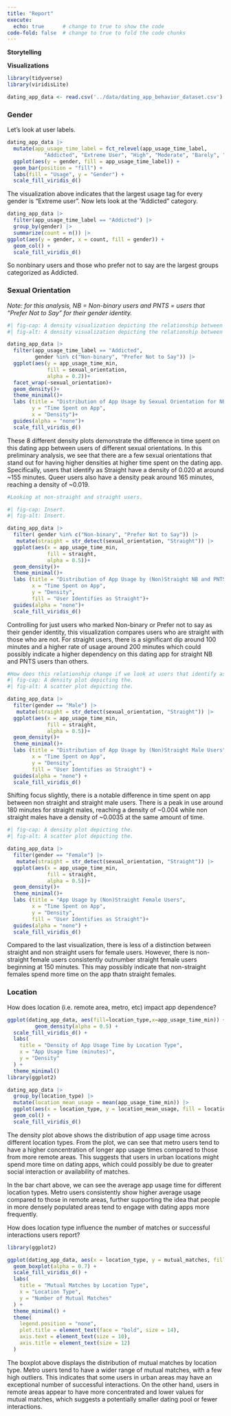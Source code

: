 ```yaml
---
title: "Report"
execute: 
  echo: true      # change to true to show the code
code-fold: false  # change to true to fold the code chunks
---
```

**Storytelling**







**Visualizations**

```r
library(tidyverse)
library(viridisLite)
```

```r
dating_app_data <- read.csv('../data/dating_app_behavior_dataset.csv')
```

### Gender

Let's look at user labels. 

```r
dating_app_data |>
  mutate(app_usage_time_label = fct_relevel(app_usage_time_label,
            "Addicted", "Extreme User", "High", "Moderate", "Barely", "Low", "Very Low")) |>
  ggplot(aes(y = gender, fill = app_usage_time_label)) +
  geom_bar(position = "fill") +
  labs(fill = "Usage", y = "Gender") +
  scale_fill_viridis_d() 
```
The visualization above indicates that the largest usage tag for every gender is "Extreme user". Now lets look at the "Addicted" category.

```r
dating_app_data |>
  filter(app_usage_time_label == "Addicted") |>
  group_by(gender) |>
  summarize(count = n()) |>
ggplot(aes(y = gender, x = count, fill = gender)) +
  geom_col() +
  scale_fill_viridis_d()
```
So nonbinary users and those who prefer not to say are the largest groups categorized as Addicted.

### Sexual Orientation
*Note: for this analysis, NB = Non-binary users and PNTS = users that "Prefer Not to Say" for their gender identity.* 

```r
#| fig-cap: A density visualization depicting the relationship between time spent on app sexual orientation for the gender identities that had the highest rates of "addicted" users as per our analysis with the gender identity factor. 
#| fig-alt: A density visualization depicting the relationship between time spent on app sexual orientation for the gender identities that had the highest rates of "addicted" users as per our analysis with the gender identity factor. 

dating_app_data |>
  filter(app_usage_time_label == "Addicted",
         gender %in% c("Non-binary", "Prefer Not to Say")) |>
  ggplot(aes(y = app_usage_time_min,
             fill = sexual_orientation,
             alpha = 0.2))+
  facet_wrap(~sexual_orientation)+
  geom_density()+
  theme_minimal()+ 
  labs (title = "Distribution of App Usage by Sexual Orientation for NB and PNTS Users", 
        y = "Time Spent on App", 
        x = "Density")+ 
  guides(alpha = "none")+
  scale_fill_viridis_d()    
```
These 8 different density plots demonstrate the difference in time spent on this dating app between users of different sexual orientations. In this preliminary analysis, we see that there are a few sexual orientations that stand out for having higher densities at higher time spent on the dating app. Specifically, users that identify as Straight have a density of 0.020 at around ~155 minutes. Queer users also have a density peak around 165 minutes, reaching a density of ~0.019.

```r
#Looking at non-straight and straight users.

#| fig-cap: Insert. 
#| fig-alt: Insert.

dating_app_data |>
  filter( gender %in% c("Non-binary", "Prefer Not to Say")) |>
   mutate(straight = str_detect(sexual_orientation, "Straight")) |>
  ggplot(aes(x = app_usage_time_min,
             fill = straight,
             alpha = 0.5))+
  geom_density()+
  theme_minimal()+ 
  labs (title = "Distribution of App Usage by (Non)Straight NB and PNTS Users", 
        x = "Time Spent on App", 
        y = "Density",
        fill = "User Identifies as Straight")+ 
  guides(alpha = "none")+
  scale_fill_viridis_d()    
```
Controlling for just users who marked Non-binary or Prefer not to say as their gender identity, this visualization compares users who are straight with those who are not. For straight users, there is a significant dip around 100 minutes and a higher rate of usage around 200 minutes which could possibly indicate a higher dependency on this dating app for straight NB and PNTS users than others.

```r
#How does this relationship change if we look at users that identify as male?
#| fig-cap: A density plot depicting the. 
#| fig-alt: A scatter plot depicting the.

dating_app_data |>
  filter(gender == "Male") |>
   mutate(straight = str_detect(sexual_orientation, "Straight")) |>
  ggplot(aes(x = app_usage_time_min,
             fill = straight,
             alpha = 0.5))+
  geom_density()+
  theme_minimal()+ 
  labs (title = "Distribution of App Usage by (Non)Straight Male Users", 
        x = "Time Spent on App", 
        y = "Density",
        fill = "User Identifies as Straight") + 
  guides(alpha = "none") +
  scale_fill_viridis_d()   
```
Shifting focus slightly, there is a notable difference in time spent on app between non straight and straight male users. There is a peak in use around 180 minutes for straight males, reaching a density of ~0.004 while non straight males have a density of ~0.0035 at the same amount of time.

```r
#| fig-cap: A density plot depicting the. 
#| fig-alt: A scatter plot depicting the.

dating_app_data |>
  filter(gender == "Female") |>
   mutate(straight = str_detect(sexual_orientation, "Straight")) |>
  ggplot(aes(x = app_usage_time_min,
             fill = straight,
             alpha = 0.5))+
  geom_density()+
  theme_minimal()+ 
  labs (title = "App Usage by (Non)Straight Female Users", 
        x = "Time Spent on App", 
        y = "Density",
        fill = "User Identifies as Straight")+ 
  guides(alpha = "none") +
  scale_fill_viridis_d() 
```
Compared to the last visualization, there is less of a distinction between straight and non straight users for female users. However, there is non-straight female users consistently outnumber straight female users beginning at 150 minutes. This may possibly indicate that non-straight females spend more time on the app thatn straight females.


### Location

How does location (i.e. remote area, metro, etc) impact app dependence? 
```r
ggplot(dating_app_data, aes(fill=location_type,x=app_usage_time_min)) +
         geom_density(alpha = 0.5) +
  scale_fill_viridis_d() +
  labs(
    title = "Density of App Usage Time by Location Type",
    x = "App Usage Time (minutes)",
    y = "Density"
  ) +
  theme_minimal()
library(ggplot2)

dating_app_data |>
  group_by(location_type) |>
  mutate(location_mean_usage = mean(app_usage_time_min)) |>
  ggplot(aes(x = location_type, y = location_mean_usage, fill = location_type)) +  
  geom_col() +
  scale_fill_viridis_d()
```
The density plot above shows the distribution of app usage time across different location types. From the plot, we can see that metro users tend to have a higher concentration of longer app usage times compared to those from more remote areas. This suggests that users in urban locations might spend more time on dating apps, which could possibly be due to greater social interaction or availability of matches.

In the bar chart above, we can see the average app usage time for different location types. Metro users consistently show higher average usage compared to those in remote areas, further supporting the idea that people in more densely populated areas tend to engage with dating apps more frequently.

How does location type influence the number of matches or successful interactions users report?
```r
library(ggplot2)

ggplot(dating_app_data, aes(x = location_type, y = mutual_matches, fill = location_type)) +
  geom_boxplot(alpha = 0.7) +
  scale_fill_viridis_d() +
  labs(
    title = "Mutual Matches by Location Type",
    x = "Location Type",
    y = "Number of Mutual Matches"
  ) +
  theme_minimal() +
  theme(
    legend.position = "none",
    plot.title = element_text(face = "bold", size = 14),
    axis.text = element_text(size = 10),
    axis.title = element_text(size = 12)
  )

```
The boxplot above displays the distribution of mutual matches by location type. Metro users tend to have a wider range of mutual matches, with a few high outliers. This indicates that some users in urban areas may have an exceptional number of successful interactions. On the other hand, users in remote areas appear to have more concentrated and lower values for mutual matches, which suggests a potentially smaller dating pool or fewer interactions.






